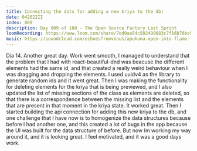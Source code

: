 ```yaml
---
title: Connecting the dots for adding a new kriya to the db!
date: 042022II
index: 009
description: Day 009 of 108 - The Open Source Factory Last Sprint
loomRecording: https://www.loom.com/share/7ed0aa54c502499683c7f16b76be59b9
music: https://soundcloud.com/echoesfromvenus/apukuna-open-into-flame-final
---
```


Dia 14. Another great day. Work went smooth, I managed to understand that the problem that I had with react-beautiful-dnd was beacuse the different elements had the same id, and that created a really weird behaviour when I was dragging and dropping the elements. I used uuidv4 as the library to generate random ids and it went great. Then I was making the functionality for deleting elements for the kriya that is being previewed, and I also updated the list of missing sections of the class as elements are deleted, so that there is a correspondence between the missing list and the elements that are present in that moment in the kriya state. It worked great. Then I started building the api connection for adding this new kriya to the db, and one challenge that I have now is to homogenize the data structures because before I had another one, and this created a lot of bugs in the app because the UI was built for the data structure of before. But now Im working my way around it, and it is looking great. I feel motivated, and it was a good days work.
